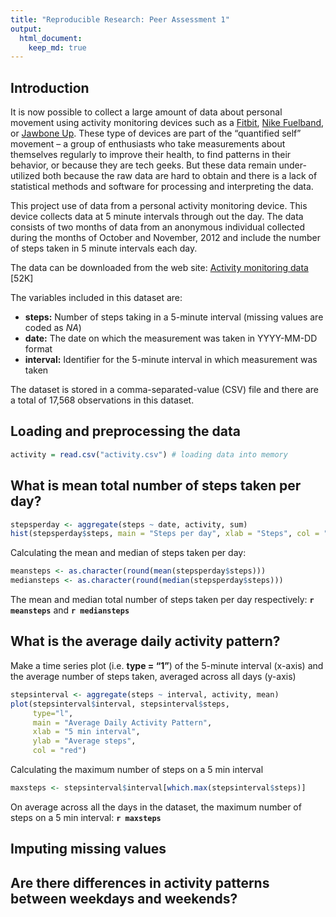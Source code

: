 ```yaml
---
title: "Reproducible Research: Peer Assessment 1"
output: 
  html_document:
    keep_md: true
---
```


## Introduction

It is now possible to collect a large amount of data about personal movement using activity monitoring devices such as a [Fitbit](http://www.fitbit.com/), [Nike Fuelband](http://www.nike.com/us/en_us/c/nikeplus-fuelband), or [Jawbone Up](https://jawbone.com/up). These type of devices are part of the “quantified self” movement – a group of enthusiasts who take measurements about themselves regularly to improve their health, to find patterns in their behavior, or because they are tech geeks. But these data remain under-utilized both because the raw data are hard to obtain and there is a lack of statistical methods and software for processing and interpreting the data.  

This project use of data from a personal activity monitoring device. This device collects data at 5 minute intervals through out the day. The data consists of two months of data from an anonymous individual collected during the months of October and November, 2012 and include the number of steps taken in 5 minute intervals each day.  

The data can be downloaded from the web site: [Activity monitoring data](https://d396qusza40orc.cloudfront.net/repdata%2Fdata%2Factivity.zip) [52K]  

The variables included in this dataset are:

- **steps:** Number of steps taking in a 5-minute interval (missing values are coded as *NA*)  
- **date:** The date on which the measurement was taken in YYYY-MM-DD format  
- **interval:** Identifier for the 5-minute interval in which measurement was taken  

The dataset is stored in a comma-separated-value (CSV) file and there are a total of 17,568 observations in this dataset.  


## Loading and preprocessing the data

```r

activity = read.csv("activity.csv") # loading data into memory

```

## What is mean total number of steps taken per day?
```r
stepsperday <- aggregate(steps ~ date, activity, sum)
hist(stepsperday$steps, main = "Steps per day", xlab = "Steps", col = "blue", breaks = 8)
```
Calculating the mean and median of steps taken per day:  
```r
meansteps <- as.character(round(mean(stepsperday$steps)))
mediansteps <- as.character(round(median(stepsperday$steps)))
```
The mean and median total number of steps taken per day respectively: **`r meansteps`** and **`r mediansteps`**  

## What is the average daily activity pattern?

Make a time series plot (i.e. **type = "1"**) of the 5-minute interval (x-axis) and the average number of steps taken, averaged across all days (y-axis)  
```r
stepsinterval <- aggregate(steps ~ interval, activity, mean)
plot(stepsinterval$interval, stepsinterval$steps, 
     type="l",
     main = "Average Daily Activity Pattern", 
     xlab = "5 min interval", 
     ylab = "Average steps", 
     col = "red")

```
Calculating the maximum number of steps on a 5 min interval
```r
maxsteps <- stepsinterval$interval[which.max(stepsinterval$steps)]
```
On average across all the days in the dataset, the maximum number of steps on a 5 min interval: **`r maxsteps`**  

## Imputing missing values



## Are there differences in activity patterns between weekdays and weekends?
